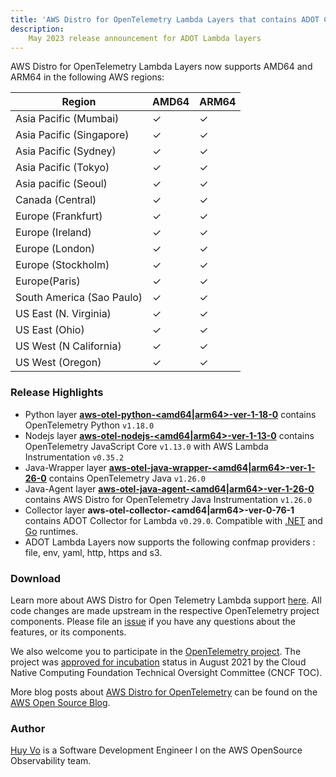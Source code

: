 ```yaml
---
title: 'AWS Distro for OpenTelemetry Lambda Layers that contains ADOT Collector v0.29.0 are now available'
description:
    May 2023 release announcement for ADOT Lambda layers
---
```



<SectionSeparator />

AWS Distro for OpenTelemetry Lambda Layers now supports AMD64 and ARM64 in the following AWS regions:

|Region                   | AMD64 | ARM64 |
|-------------------------|-------|-------|
|Asia Pacific (Mumbai)    |  ✓    |  ✓    |
|Asia Pacific (Singapore) |  ✓    |  ✓    |
|Asia Pacific (Sydney)    |  ✓    |  ✓    |
|Asia Pacific (Tokyo)     |  ✓    |  ✓    |
|Asia pacific (Seoul)     |  ✓    |  ✓    |
|Canada (Central)         |  ✓    |  ✓    |
|Europe (Frankfurt)       |  ✓    |  ✓    |
|Europe (Ireland)         |  ✓    |  ✓    |
|Europe (London)          |  ✓    |  ✓    |
|Europe (Stockholm)       |  ✓    |  ✓    |
|Europe(Paris)            |  ✓    |  ✓    |
|South America (Sao Paulo)|  ✓    |  ✓    |
|US East (N. Virginia)    |  ✓    |  ✓    |
|US East (Ohio)           |  ✓    |  ✓    |
|US West (N California)   |  ✓    |  ✓    |
|US West (Oregon)         |  ✓    |  ✓    |

<SectionSeparator />

### Release Highlights

- Python layer [**aws-otel-python-<amd64|arm64>-ver-1-18-0**](https://aws-otel.github.io/docs/getting-started/lambda/lambda-python) contains OpenTelemetry Python `v1.18.0`
- Nodejs layer [**aws-otel-nodejs-<amd64|arm64>-ver-1-13-0**](https://aws-otel.github.io/docs/getting-started/lambda/lambda-js) contains OpenTelemetry JavaScript Core `v1.13.0` with AWS Lambda Instrumentation `v0.35.2`
- Java-Wrapper layer [**aws-otel-java-wrapper-<amd64|arm64>-ver-1-26-0**](https://aws-otel.github.io/docs/getting-started/lambda/lambda-java) contains OpenTelemetry Java `v1.26.0`
- Java-Agent layer [**aws-otel-java-agent-<amd64|arm64>-ver-1-26-0**](https://aws-otel.github.io/docs/getting-started/lambda/lambda-java-auto-instr) contains AWS Distro for OpenTelemetry Java Instrumentation `v1.26.0`
- Collector layer **aws-otel-collector-<amd64|arm64>-ver-0-76-1** contains ADOT Collector for Lambda `v0.29.0`. Compatible with [.NET](https://aws-otel.github.io/docs/getting-started/lambda/lambda-dotnet) and [Go](https://aws-otel.github.io/docs/getting-started/lambda/lambda-go) runtimes.
- ADOT Lambda Layers now supports the following confmap providers : file, env, yaml, http, https and s3.

### Download

Learn more about AWS Distro for Open Telemetry Lambda support [here](https://aws-otel.github.io/docs/getting-started/lambda). All code changes are made upstream in the respective OpenTelemetry project components. Please file an [issue](https://github.com/aws-observability/aws-otel-community/issues) if you have any questions about the features, or its components.

We also welcome you to participate in the [OpenTelemetry project](https://github.com/open-telemetry). The project was [approved for incubation](https://www.cncf.io/blog/2021/08/26/opentelemetry-becomes-a-cncf-incubating-project/) status in August 2021 by the Cloud Native Computing Foundation Technical Oversight Committee (CNCF TOC).

More blog posts about
[AWS Distro for OpenTelemetry](https://aws.amazon.com/blogs/opensource/category/management-tools/aws-distro-for-opentelemetry/) can be found on the
[AWS Open Source Blog](https://aws.amazon.com/blogs/opensource/category/management-tools/aws-distro-for-opentelemetry/).


### Author

[Huy Vo](https://github.com/humivo) is a Software Development Engineer I on the AWS OpenSource Observability team.
